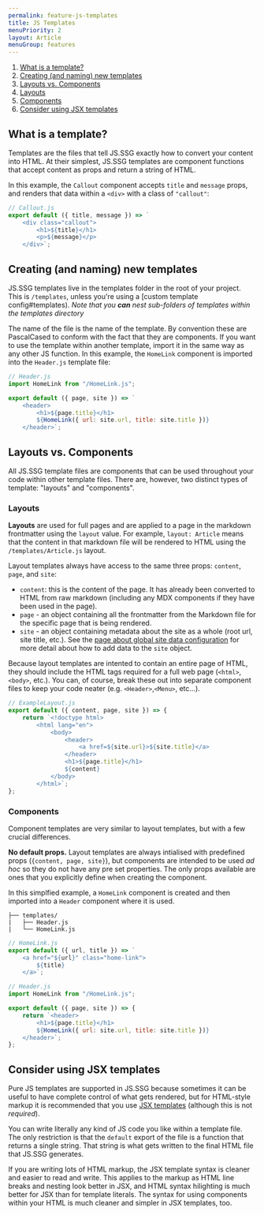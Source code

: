 ```yaml
---
permalink: feature-js-templates
title: JS Templates
menuPriority: 2
layout: Article
menuGroup: features
---
```


1. [What is a template?](#what-is-a-template)
2. [Creating (and naming) new templates](#creating-and-naming-new-templates)
3. [Layouts vs. Components](#layouts-vs-components)
4. [Layouts](#layouts)
5. [Components](#components)
6. [Consider using JSX templates](#consider-using-jsx-templates)

## What is a template?

Templates are the files that tell JS.SSG exactly how to convert your content into HTML. At their simplest, JS.SSG templates are component functions that accept content as props and return a string of HTML.

In this example, the `Callout` component accepts `title` and `message` props, and renders that data within a `<div>` with a class of `"callout"`:

```js
// Callout.js
export default ({ title, message }) => `
    <div class="callout">
        <h1>${title}</h1>
        <p>${message}</p>
    </div>`;
```

## Creating (and naming) new templates

JS.SSG templates live in the templates folder in the root of your project. This is `/templates`, unless you're using a [custom template config#templates). _Note that you **can** nest sub-folders of templates within the templates directory_

The name of the file is the name of the template. By convention these are PascalCased to conform with the fact that they are components. If you want to use the template within another template, import it in the same way as any other JS function. In this example, the `HomeLink` component is imported into the `Header.js` template file:

```js
// Header.js
import HomeLink from "/HomeLink.js";

export default ({ page, site }) => `
    <header>
        <h1>${page.title}</h1>
        ${HomeLink({ url: site.url, title: site.title })}
    </header>`;
```

## Layouts vs. Components

All JS.SSG template files are components that can be used throughout your code within other template files. There are, however, two distinct types of template: "layouts" and "components".

### Layouts

**Layouts** are used for full pages and are applied to a page in the markdown frontmatter using the `layout` value. For example, `layout: Article` means that the content in that markdown file will be rendered to HTML using the `/templates/Article.js` layout.

Layout templates always have access to the same three props: `content`, `page`, and `site`:

-   `content`: this is the content of the page. It has already been converted to HTML from raw markdown (including any MDX components if they have been used in the page).
-   `page` - an object containing all the frontmatter from the Markdown file for the specific page that is being rendered.
-   `site` - an object containing metadata about the site as a whole (root url, site title, etc.). See the [page about global site data configuration](/configuration/#global-site-data) for more detail about how to add data to the `site` object.

Because layout templates are intented to contain an entire page of HTML, they should include the HTML tags required for a full web page (`<html>`, `<body>`, etc.). You can, of course, break these out into separate component files to keep your code neater (e.g. `<Header>`,`<Menu>`, etc...).

```js
// ExampleLayout.js
export default ({ content, page, site }) => {
    return `<!doctype html>
        <html lang="en">
            <body>
                <header>
                    <a href=${site.url}>${site.title}</a>
                </header>
                <h1>${page.title}</h1>
                ${content}
            </body>
        </html>`;
};
```

### Components

Component templates are very similar to layout templates, but with a few crucial differences.

**No default props.** Layout templates are always intialised with predefined props (`{content, page, site}`), but components are intended to be used _ad hoc_ so they do not have any pre set properties. The only props available are ones that you explicitly define when creating the component.

In this simplfied example, a `HomeLink` component is created and then imported into a `Header` component where it is used.

```
├── templates/
|   ├── Header.js
|   └── HomeLink.js
```

```js
// HomeLink.js
export default ({ url, title }) => `
    <a href="${url}" class="home-link">
        ${title}
    </a>`;
```

```js
// Header.js
import HomeLink from "/HomeLink.js";

export default ({ page, site }) => {
    return `<header>
        <h1>${page.title}</h1>
        ${HomeLink({ url: site.url, title: site.title })}
    </header>`;
};
```

## Consider using JSX templates

Pure JS templates are supported in JS.SSG because sometimes it can be useful to have complete control of what gets rendered, but for HTML-style markup it is recommended that you use [JSX templates](/feature-jsx-templates) (although this is not _required_).

You can write literally any kind of JS code you like within a template file. The only restriction is that the `default` export of the file is a function that returns a single string. That string is what gets written to the final HTML file that JS.SSG generates.

If you are writing lots of HTML markup, the JSX template syntax is cleaner and easier to read and write. This applies to the markup as HTML line breaks and nesting look better in JSX, and HTML syntax hilighting is much better for JSX than for template literals. The syntax for using components within your HTML is much cleaner and simpler in JSX templates, too.
